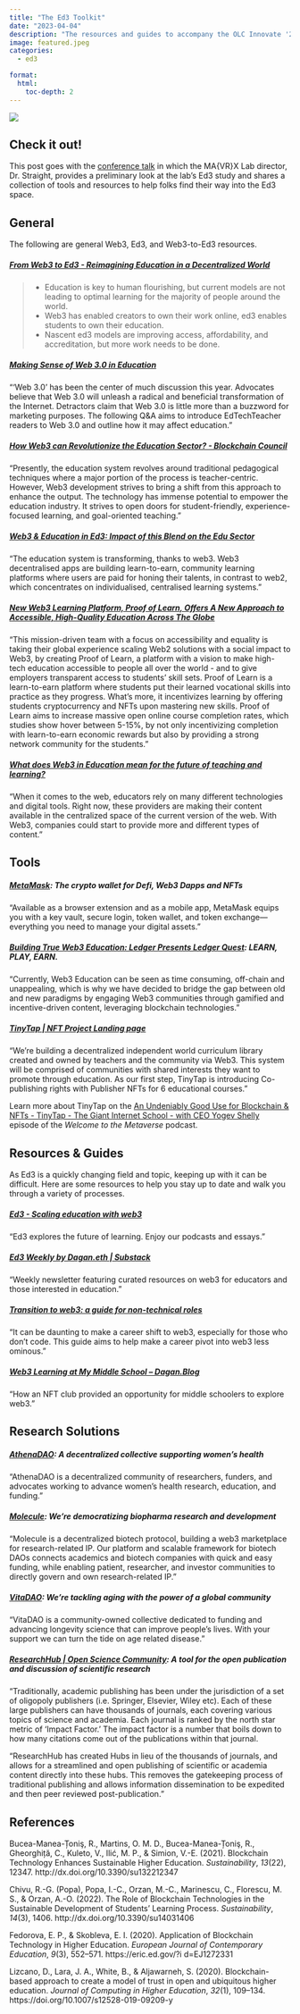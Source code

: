 ```yaml
---
title: "The Ed3 Toolkit"
date: "2023-04-04"
description: "The resources and guides to accompany the OLC Innovate '23 presentation by Dr. Straight."
image: featured.jpeg
categories:
  - ed3

format:
  html:
    toc-depth: 2
---
```


![](featured.jpeg)

::: callout-note
## Check it out!

This post goes with the [conference talk](/news/2023-03-30-in23/index.qmd) in which the MA{VR}X Lab director, Dr. Straight, provides a preliminary look at the lab's Ed3 study and shares a collection of tools and resources to help folks find their way into the Ed3 space.
:::

## General

The following are general Web3, Ed3, and Web3-to-Ed3 resources.

##### [From Web3 to Ed3 - Reimagining Education in a Decentralized World](https://ed3.mirror.xyz/0U3QG8-4K6CD_ltU6SJyKN3-uBD3x6nEFs-YeShzYmk)

> -   Education is key to human flourishing, but current models are not leading to optimal learning for the majority of people around the world.
> -   Web3 has enabled creators to own their work online, ed3 enables students to own their education.
> -   Nascent ed3 models are improving access, affordability, and accreditation, but more work needs to be done.

##### [Making Sense of Web 3.0 in Education](https://edtechteacher.org/making-sense-of-web-3-0-in-education/)

"'Web 3.0' has been the center of much discussion this year. Advocates believe that Web 3.0 will unleash a radical and beneficial transformation of the Internet. Detractors claim that Web 3.0 is little more than a buzzword for marketing purposes. The following Q&A aims to introduce EdTechTeacher readers to Web 3.0 and outline how it may affect education."

##### [How Web3 can Revolutionize the Education Sector? - Blockchain Council](https://www.blockchain-council.org/web-3/how-web3-can-revolutionize-the-education-sector/)

"Presently, the education system revolves around traditional pedagogical techniques where a major portion of the process is teacher-centric. However, Web3 development strives to bring a shift from this approach to enhance the output. The technology has immense potential to empower the education industry. It strives to open doors for student-friendly, experience-focused learning, and goal-oriented teaching."

##### [Web3 & Education in Ed3: Impact of this Blend on the Edu Sector](https://www.jetlearn.com/blog/web3-and-education)

"The education system is transforming, thanks to web3. Web3 decentralised apps are building learn-to-earn, community learning platforms where users are paid for honing their talents, in contrast to web2, which concentrates on individualised, centralised learning systems."

##### [New Web3 Learning Platform, Proof of Learn, Offers A New Approach to Accessible, High-Quality Education Across The Globe](https://www.prnewswire.com/news-releases/new-web3-learning-platform-proof-of-learn-offers-a-new-approach-to-accessible-high-quality-education-across-the-globe-301523333.html)

"This mission-driven team with a focus on accessibility and equality is taking their global experience scaling Web2 solutions with a social impact to Web3, by creating Proof of Learn, a platform with a vision to make high-tech education accessible to people all over the world - and to give employers transparent access to students' skill sets. Proof of Learn is a learn-to-earn platform where students put their learned vocational skills into practice as they progress. What's more, it incentivizes learning by offering students cryptocurrency and NFTs upon mastering new skills. Proof of Learn aims to increase massive open online course completion rates, which studies show hover between 5-15%, by not only incentivizing completion with learn-to-earn economic rewards but also by providing a strong network community for the students."

##### [What does Web3 in Education mean for the future of teaching and learning?](https://www.cypherlearning.com/blog/k-20/web3-in-education)

"When it comes to the web, educators rely on many different technologies and digital tools. Right now, these providers are making their content available in the centralized space of the current version of the web. With Web3, companies could start to provide more and different types of content."

## Tools

##### [MetaMask](https://metamask.io/): *The crypto wallet for Defi, Web3 Dapps and NFTs*

"Available as a browser extension and as a mobile app, MetaMask equips you with a key vault, secure login, token wallet, and token exchange---everything you need to manage your digital assets."

##### [Building True Web3 Education: Ledger Presents Ledger Quest](https://www.ledger.com/blog/building-true-web3-education-ledger-presents-ledger-quest): *LEARN, PLAY, EARN.*

"Currently, Web3 Education can be seen as time consuming, off-chain and unappealing, which is why we have decided to bridge the gap between old and new paradigms by engaging Web3 communities through gamified and incentive-driven content, leveraging blockchain technologies."

##### [TinyTap \| NFT Project Landing page](https://www.start.tinytap.com/publisher-nft?source=NFTCoursePage)

"We're building a decentralized independent world curriculum library created and owned by teachers and the community via Web3. This system will be comprised of communities with shared interests they want to promote through education. As our first step, TinyTap is introducing Co-publishing rights with Publisher NFTs for 6 educational courses."

::: aside
Learn more about TinyTap on the [An Undeniably Good Use for Blockchain & NFTs - TinyTap - The Giant Internet School - with CEO Yogev Shelly](https://podcasters.spotify.com/pod/show/metaverse/episodes/An-Undeniably-Good-Use-For-Blockchain--NFTs---TinyTap---The-Giant-Internet-School---with-CEO-Yogev-Shelly-e1rvpig) episode of the *Welcome to the Metaverse* podcast.
:::

## Resources & Guides

As Ed3 is a quickly changing field and topic, keeping up with it can be difficult. Here are some resources to help you stay up to date and walk you through a variety of processes.

##### [Ed3 - Scaling education with web3](https://www.ed3.gg/)

"Ed3 explores the future of learning. Enjoy our podcasts and essays."

##### [Ed3 Weekly by Dagan.eth \| Substack](https://ed3weekly.substack.com/)

"Weekly newsletter featuring curated resources on web3 for educators and those interested in education."

##### [Transition to web3: a guide for non-technical roles](https://guidetoweb3.xyz/)

"It can be daunting to make a career shift to web3, especially for those who don't code. This guide aims to help make a career pivot into web3 less ominous."

##### [Web3 Learning at My Middle School -- Dagan.Blog](http://dagan.blog/web3-learning-at-my-middle-school/)

"How an NFT club provided an opportunity for middle schoolers to explore web3."

## Research Solutions

##### [AthenaDAO](https://www.athenadao.co/): *A decentralized collective supporting women's health*

"AthenaDAO is a decentralized community of researchers, funders, and advocates working to advance women's health research, education, and funding."

##### [Molecule](https://www.molecule.to/about-us): *We're democratizing biopharma research and development*

"Molecule is a decentralized biotech protocol, building a web3 marketplace for research-related IP. Our platform and scalable framework for biotech DAOs connects academics and biotech companies with quick and easy funding, while enabling patient, researcher, and investor communities to directly govern and own research-related IP."

##### [VitaDAO](https://www.vitadao.com/): *We're tackling aging with the power of a global community*

"VitaDAO is a community-owned collective dedicated to funding and advancing longevity science that can improve people's lives. With your support we can turn the tide on age related disease."

##### [ResearchHub \| Open Science Community](https://www.researchhub.com/): *A tool for the open publication and discussion of scientific research*

"Traditionally, academic publishing has been under the jurisdiction of a set of oligopoly publishers (i.e. Springer, Elsevier, Wiley etc). Each of these large publishers can have thousands of journals, each covering various topics of science and academia. Each journal is ranked by the north star metric of 'Impact Factor.' The impact factor is a number that boils down to how many citations come out of the publications within that journal.

"ResearchHub has created Hubs in lieu of the thousands of journals, and allows for a streamlined and open publishing of scientific or academia content directly into these hubs. This removes the gatekeeping process of traditional publishing and allows information dissemination to be expedited and then peer reviewed post-publication."

## References

Bucea-Manea-Țoniş, R., Martins, O. M. D., Bucea-Manea-Țoniş, R., Gheorghiță, C., Kuleto, V., Ilić, M. P., & Simion, V.-E. (2021). Blockchain Technology Enhances Sustainable Higher Education. *Sustainability*, *13*(22), 12347. http://dx.doi.org/10.3390/su132212347

Chivu, R.-G. (Popa), Popa, I.-C., Orzan, M.-C., Marinescu, C., Florescu, M. S., & Orzan, A.-O. (2022). The Role of Blockchain Technologies in the Sustainable Development of Students' Learning Process. *Sustainability*, *14*(3), 1406. http://dx.doi.org/10.3390/su14031406

Fedorova, E. P., & Skobleva, E. I. (2020). Application of Blockchain Technology in Higher Education. *European Journal of Contemporary Education*, *9*(3), 552--571. https://eric.ed.gov/?i d=EJ1272331

Lizcano, D., Lara, J. A., White, B., & Aljawarneh, S. (2020). Blockchain-based approach to create a model of trust in open and ubiquitous higher education. *Journal of Computing in Higher Education*, *32*(1), 109--134. https://doi.org/10.1007/s12528-019-09209-y

